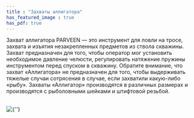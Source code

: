 ```yaml
---
title : "Захваты аллигатора"
has_featured_image : true
has_pdf: true
---
```


Захват аллигатора PARVEEN — это инструмент для ловли на тросе, захвата и изъятия незакрепленных предметов из ствола скважины. Захват предназначен для того, чтобы оператор мог установить необходимое давление челюсти, регулировать натяжение пружины инструментом перед спуском в скважину. Обратите внимание, что захват «Аллигатора» не предназначен для того, чтобы выдерживать тяжелые случаи сотрясения в случае, если захватили какую-либо «рыбу». Захваты «Аллигатор» производятся в различных размерах и производятся с рыболовными шейками и штифтовой резьбой.

<br />
<Image src={image} alt={''} />